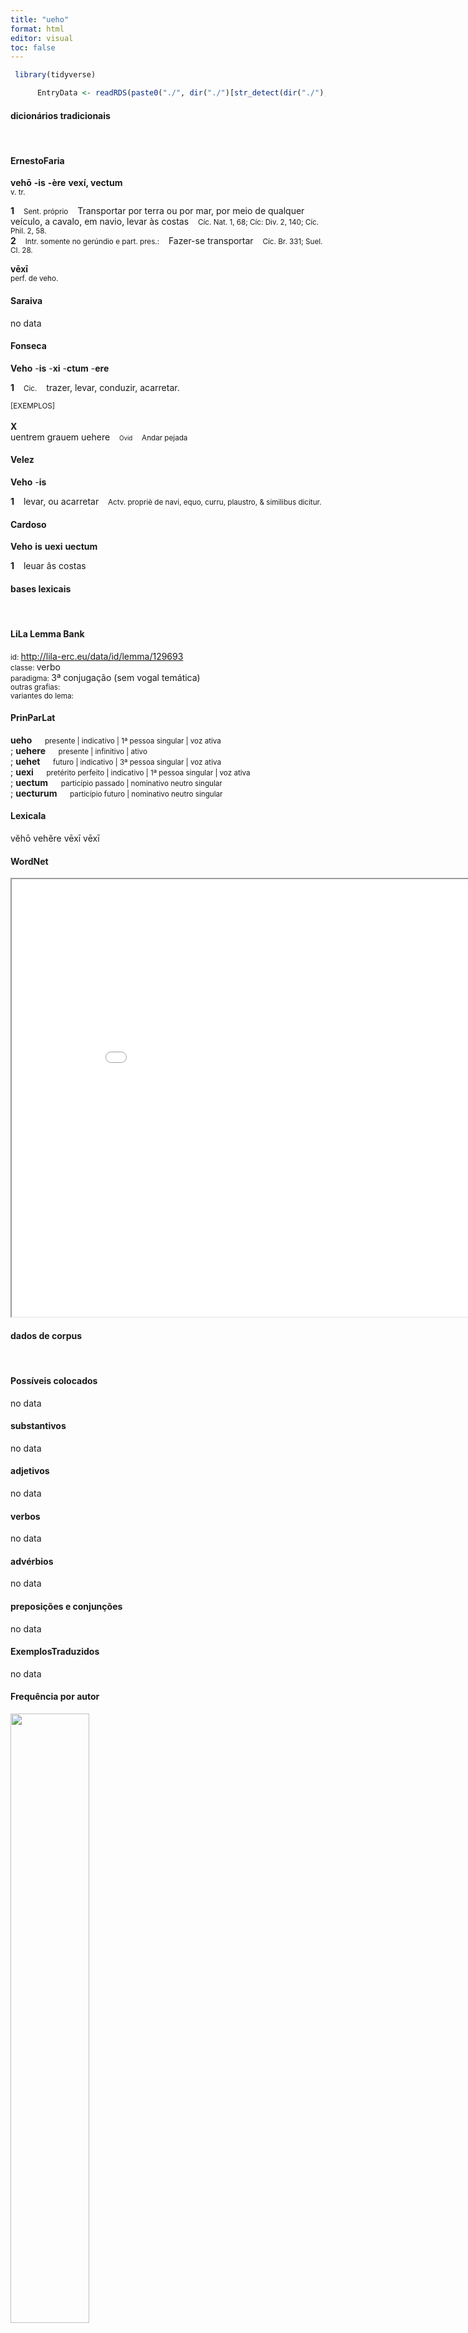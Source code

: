 ```yaml
---
title: "ueho"
format: html
editor: visual
toc: false
---
```



```r
 library(tidyverse) 

      EntryData <- readRDS(paste0("./", dir("./")[str_detect(dir("./"), "_xx117-101-104-111xx_.rds")]))

```


#### dicionários tradicionais

&emsp;




::: panel-tabset

#### ErnestoFaria

<b>vehō</b> <b>-is</b> <b>-ère</b> <b>vexí, vectum</b> <br> <small>v. tr.</small> <br> <small></small>   <p> <b>1</b> &ensp; <small>Sent. próprio</small> &ensp; Transportar por terra ou por mar, por meio de qualquer veículo, a cavalo, em navio, levar às costas &ensp; <small>Cíc. Nat. 1, 68; Cíc: Div. 2, 140; Cíc. Phil. 2, 58.</small> <br> <b>2</b> &ensp; <small>Intr. somente no gerúndio e part. pres.:</small> &ensp; Fazer-se transportar &ensp; <small>Cíc. Br. 331; Suel. CI. 28.</small> </p> 
 <b>vēxī</b> <br> <small>perf. de veho.</small> <br> <small></small>




#### Saraiva

no data




#### Fonseca

<b>Veho</b> -<b>is</b> -<b>xi</b> -<b>ctum</b> -<b>ere</b>   <p> <b>1</b> &ensp; <small>Cic.</small> &ensp; trazer, levar, conduzir, acarretar. </p>   <p><small>[EXEMPLOS]</small><br> <br><b>X</b><br>uentrem grauem uehere &ensp; <small><small>Ovid</small></small> &ensp; <small>Andar pejada</small> </p>




#### Velez

<b>Veho</b> -<b>is</b>   <p> <b>1</b> &ensp; levar, ou acarretar &ensp; <small>Actv. propriè de navi, equo, curru, plaustro, & similibus dicitur.</small> </p>




#### Cardoso

<b>Veho</b> <b>is</b> <b>uexi</b> <b>uectum</b>   <p> <b>1</b> &ensp; leuar âs costas </p>


:::



#### bases lexicais

&emsp;






::: panel-tabset

#### LiLa Lemma Bank

<small> id: </small> <a href=' http://lila-erc.eu/data/id/lemma/129693 ' target="_blank"> http://lila-erc.eu/data/id/lemma/129693 </a> <br>
<small> classe: </small> verbo    <br>
<small> paradigma: </small> 3ª conjugação (sem vogal temática) <br>
<small> outras grafias: </small>  <br>
<small> variantes do lema: </small>  <br>





#### PrinParLat

<b> ueho </b>&emsp;<small> presente | indicativo | 1ª pessoa singular | voz ativa </small><br>
; <b> uehere </b>&emsp;<small> presente | infinitivo | ativo </small><br>
; <b> uehet </b>&emsp;<small> futuro | indicativo | 3ª pessoa singular | voz ativa </small><br>
; <b> uexi </b>&emsp;<small> pretérito perfeito | indicativo | 1ª pessoa singular | voz ativa </small><br>
; <b> uectum </b>&emsp;<small> particípio passado | nominativo neutro singular </small><br>
; <b> uecturum </b>&emsp;<small> particípio futuro | nominativo neutro singular </small><br>





#### Lexicala

vĕhō 
 vehĕre 
 vēxī 
 vēxī




#### WordNet

<iframe width='900' height='700' src='Media/Tree__xx117-101-104-111xx__sem_type_lexemes_pt.html'>

</iframe>


:::



#### dados de corpus

&emsp;




::: panel-tabset

#### Possíveis colocados

no data




#### substantivos

no data




#### adjetivos

no data




#### verbos

no data




#### advérbios

no data




#### preposições e conjunções

no data


:::



::: panel-tabset

#### ExemplosTraduzidos

no data




#### Frequência por autor

![](./Media/barchart__xx117-101-104-111xx__lemma_BY_author_Frequencies.webp){width=50% fig-alt='This charts plots the frequency of lemma by author_Frequencies. The Vergilius subcorpus registers the highest normalized frequency, with the value of 9.65 and an absolute frequency of 5. The Ovidius subcorpus follows, with a normalized frequency of 5.15 and an absolute frequency of 3. the subcorpus with the least normalized frequency is Caesar with the normalized value of 0 and an absolute freqeuncy of 0. here are all the values: subcorpus: Caesar ; normalized frequency: 0 ; absolute frequency: 0. subcorpus: Cicero ; normalized frequency: 3 ; absolute frequency: 0.186887941989983. subcorpus: Horatius ; normalized frequency: 1 ; absolute frequency: 0.888020602077968. subcorpus: Ovidius ; normalized frequency: 3 ; absolute frequency: 5.14756348661633. subcorpus: Phaedrus ; normalized frequency: 0 ; absolute frequency: 0. subcorpus: Sallustius ; normalized frequency: 0 ; absolute frequency: 0. subcorpus: Seneca ; normalized frequency: 10 ; absolute frequency: 1.86633321513223. subcorpus: Suetonius ; normalized frequency: 0 ; absolute frequency: 0. subcorpus: Tacitus ; normalized frequency: 0 ; absolute frequency: 0. subcorpus: Vergilius ; normalized frequency: 5 ; absolute frequency: 9.65250965250965. subcorpus: Hieronymus ; normalized frequency: 0 ; absolute frequency: 0'}




#### Frequência por gênero

![](./Media/barchart__xx117-101-104-111xx__lemma_BY_genre_Frequencies.webp){width=50% fig-alt='This charts plots the frequency of lemma by genre_Frequencies. The Poesia.épica subcorpus registers the highest normalized frequency, with the value of 9.65 and an absolute frequency of 5. The Poesia.trágica subcorpus follows, with a normalized frequency of 5.21 and an absolute frequency of 6. the subcorpus with the least normalized frequency is Prosa.histórica with the normalized value of 0 and an absolute freqeuncy of 0. here are all the values: subcorpus: Prosa.histórica ; normalized frequency: 0 ; absolute frequency: 0. subcorpus: Prosa.filosófica ; normalized frequency: 4 ; absolute frequency: 0.658967727055567. subcorpus: Prosa.oratória ; normalized frequency: 2 ; absolute frequency: 0.192025193705414. subcorpus: Prosa.epistolográfica ; normalized frequency: 1 ; absolute frequency: 0.264977874347492. subcorpus: Poesia.lírica ; normalized frequency: 1 ; absolute frequency: 0.84125515268781. subcorpus: Poesia.didática ; normalized frequency: 3 ; absolute frequency: 2.54474510136568. subcorpus: Poesia.trágica ; normalized frequency: 6 ; absolute frequency: 5.21195274496178. subcorpus: Poesia.épica ; normalized frequency: 5 ; absolute frequency: 9.65250965250965. subcorpus: Prosa.ficcional ; normalized frequency: 0 ; absolute frequency: 0'}




#### Frequência por século

![](./Media/barchart__xx117-101-104-111xx__lemma_BY_period_Frequencies.webp){width=50% fig-alt='This charts plots the frequency of lemma by period_Frequencies. The I.d.C. subcorpus registers the highest normalized frequency, with the value of 1.99 and an absolute frequency of 13. The I.a.C. subcorpus follows, with a normalized frequency of 0.42 and an absolute frequency of 9. the subcorpus with the least normalized frequency is II.d.C. with the normalized value of 0 and an absolute freqeuncy of 0. here are all the values: subcorpus: I.a.C. ; normalized frequency: 9 ; absolute frequency: 0.418896904817314. subcorpus: I.d.C. ; normalized frequency: 13 ; absolute frequency: 1.98867982254857. subcorpus: II.d.C. ; normalized frequency: 0 ; absolute frequency: 0. subcorpus: IV.d.C. ; normalized frequency: 0 ; absolute frequency: 0'}


:::

